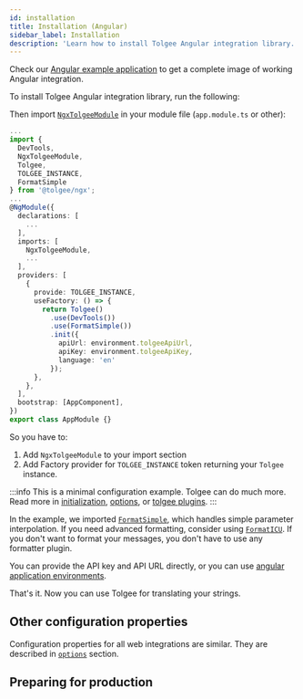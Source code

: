 ```yaml
---
id: installation
title: Installation (Angular)
sidebar_label: Installation
description: 'Learn how to install Tolgee Angular integration library.'
---
```



Check our [Angular example application](https://github.com/tolgee/ngx-example) to get a complete image of working Angular integration.


To install Tolgee Angular integration library, run the following:


<InstallationTabs lib="@tolgee/ngx"/>

Then import [`NgxTolgeeModule`](/integrations/angular/api.mdx#ngxtolgeemodule) in your module file
(`app.module.ts` or other):

```typescript
...
import {
  DevTools,
  NgxTolgeeModule,
  Tolgee,
  TOLGEE_INSTANCE,
  FormatSimple
} from '@tolgee/ngx';
...
@NgModule({
  declarations: [
    ...
  ],
  imports: [
    NgxTolgeeModule,
    ...
  ],
  providers: [
    {
      provide: TOLGEE_INSTANCE,
      useFactory: () => {
        return Tolgee()
          .use(DevTools())
          .use(FormatSimple())
          .init({
            apiUrl: environment.tolgeeApiUrl,
            apiKey: environment.tolgeeApiKey,
            language: 'en'
          });
      },
    },
  ],
  bootstrap: [AppComponent],
})
export class AppModule {}
```
So you have to:
1. Add `NgxTolgeeModule` to your import section
2. Add Factory provider for `TOLGEE_INSTANCE` token returning your `Tolgee` instance.

:::info
This is a minimal configuration example. Tolgee can do much more. Read more in [initialization](/initialization.mdx),
[options](/api/core_package/options.mdx), or [tolgee plugins](/api/web_package/plugins.mdx).
:::

In the example, we imported [`FormatSimple`](/formatting.mdx#simple-formatter), which handles simple parameter interpolation.
If you need advanced formatting, consider using [`FormatICU`](/formatting.mdx#icu-formatter).
If you don't want to format your messages, you don't have to use any formatter plugin.

You can provide the API key and API URL directly, or you can use
[angular application environments](https://angular.io/guide/build#configuring-application-environments).

That's it. Now you can use Tolgee for translating your strings.

## Other configuration properties

Configuration properties for all web integrations are similar. They are described in [`options`](/api/core_package/options.mdx)
section.

## Preparing for production

<PreparingForProduction />
